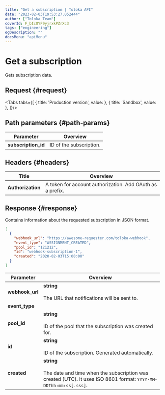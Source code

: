 ```yaml
---
title: "Get a subscription | Toloka API"
date: "2023-02-03T19:53:27.052444"
author: ["Toloka Team"]
coverId: F_bIcOYF9yjrxkPZrXc3
tags: ["engineering"]
ogDescription: ""
docsMenu: "apiMenu"
---
```



# Get a subscription

<Announce/>

Gets subscription data.

## Request {#request}

<Tabs tabs={[
  { title: 'Production version', value: <GetWebhookSubscriptionsList1/> },
  { title: 'Sandbox', value: <GetWebhookSubscriptionsList2/> },
]}/>

## Path parameters {#path-params}

Parameter | Overview
----- | -----
**subscription_id** | ID of the subscription.

## Headers {#headers}

Title | Overview
----- | -----
**Authorization** | A token for account authorization. Add OAuth as a prefix.

## Response {#response}

Contains information about the requested subscription in JSON format.

```json
[
  {
    "webhook_url": "https://awesome-requester.com/toloka-webhook",
    "event_type": "ASSIGNMENT_CREATED",
    "pool_id": "121212",
    "id": "webhook-subscription-1",
    "created": "2020-02-03T15:00:00"
  }
]
```

Parameter | Overview
----- | -----
**webhook_url** | **string**<br/><br/>The URL that notifications will be sent to.
**event_type** | <GetWebhookSubscriptionsTable1/>
**pool_id** | **string**<br/><br/>ID of the pool that the subscription was created for.
**id** | **string**<br/><br/>ID of the subscription. Generated automatically.
**created** | **string**<br/><br/>The date and time when the subscription was created (UTC). It uses ISO 8601 format: `YYYY-MM-DDThh:mm:ss[.sss]`.